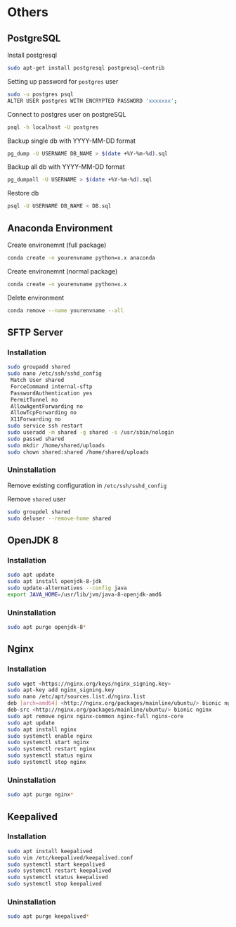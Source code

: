 # Others

## PostgreSQL

Install postgresql

```bash
sudo apt-get install postgresql postgresql-contrib
```

Setting up password for `postgres` user

```bash
sudo -u postgres psql
ALTER USER postgres WITH ENCRYPTED PASSWORD 'xxxxxxx';
```

Connect to postgres user on postgreSQL

```bash
psql -h localhost -U postgres
```

Backup single db with YYYY-MM-DD format

```bash
pg_dump -U USERNAME DB_NAME > $(date +%Y-%m-%d).sql
```

Backup all db with YYYY-MM-DD format

```bash
pg_dumpall -U USERNAME > $(date +%Y-%m-%d).sql
```

Restore db

```bash
psql -U USERNAME DB_NAME < DB.sql
```

## Anaconda Environment

Create environemnt (full package)

```bash
conda create -n yourenvname python=x.x anaconda
```

Create environemnt (normal package)

```bash
conda create -n yourenvname python=x.x
```

Delete environment

```bash
conda remove --name yourenvname --all
```

## SFTP Server

### Installation

```bash
sudo groupadd shared
sudo nano /etc/ssh/sshd_config
 Match User shared
 ForceCommand internal-sftp
 PasswordAuthentication yes
 PermitTunnel no
 AllowAgentForwarding no
 AllowTcpForwarding no
 X11Forwarding no
sudo service ssh restart
sudo useradd -m shared -g shared -s /usr/sbin/nologin
sudo passwd shared
sudo mkdir /home/shared/uploads
sudo chown shared:shared /home/shared/uploads
```

### Uninstallation

Remove existing configuration in `/etc/ssh/sshd_config`

Remove `shared` user

```bash
sudo groupdel shared
sudo deluser --remove-home shared
```

## OpenJDK 8

### Installation

```bash
sudo apt update
sudo apt install openjdk-8-jdk
sudo update-alternatives --config java
export JAVA_HOME=/usr/lib/jvm/java-8-openjdk-amd6
```

### Uninstallation

```bash
sudo apt purge openjdk-8*
```

## Nginx

### Installation

```bash
sudo wget <https://nginx.org/keys/nginx_signing.key>
sudo apt-key add nginx_signing.key
sudo nano /etc/apt/sources.list.d/nginx.list
deb [arch=amd64] <http://nginx.org/packages/mainline/ubuntu/> bionic nginx
deb-src <http://nginx.org/packages/mainline/ubuntu/> bionic nginx
sudo apt remove nginx nginx-common nginx-full nginx-core
sudo apt update
sudo apt install nginx
sudo systemctl enable nginx
sudo systemctl start nginx
sudo systemctl restart nginx
sudo systemctl status nginx
sudo systemctl stop nginx
```

### Uninstallation

```bash
sudo apt purge nginx*
```

## Keepalived

### Installation

```bash
sudo apt install keepalived
sudo vim /etc/keepalived/keepalived.conf
sudo systemctl start keepalived
sudo systemctl restart keepalived
sudo systemctl status keepalived
sudo systemctl stop keepalived
```

### Uninstallation

```bash
sudo apt purge keepalived*
```
